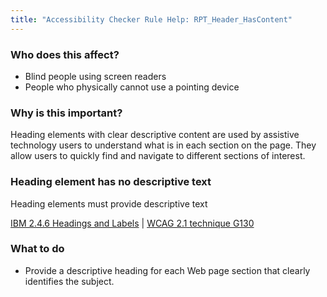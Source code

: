 ```yaml
---
title: "Accessibility Checker Rule Help: RPT_Header_HasContent"
---
```


<div className="toolHelp">
<Row>
<Column colLg={5} colMd={3} colSm={4} className="toolLeft">

### Who does this affect?

* Blind people using screen readers
* People who physically cannot use a pointing device

### Why is this important?

Heading elements with clear descriptive content are used by assistive technology users to understand what is in each section on the page. They allow users to quickly find and navigate to different sections of interest.

</Column>
<Column colLg={11} colMd={5} colSm={4} className="toolMain">

<div id="locLevel"></div>

### Heading element has no descriptive text
Heading elements must provide descriptive text

[IBM 2.4.6 Headings and Labels](http://www.ibm.com/able/guidelines/ci162/headings_and_labels.html) | [WCAG 2.1 technique G130](https://www.w3.org/WAI/WCAG21/Techniques/general/G130)

<div id="locSnippet"></div>

### What to do

* Provide a descriptive heading for each Web page section that clearly identifies the subject.

</Column>
</Row>
</div>


